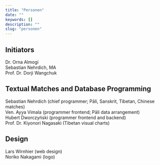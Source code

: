 ```yaml
---
title: "Personen"
date: ""
keywords: []
description: ""
slug: "personen"
---
```


## Initiators

Dr. Orna Almogi <br />
Sebastian Nehrdich, MA <br />
Prof. Dr. Dorji Wangchuk <br />

## Textual Matches and Database Programming

Sebastian Nehrdich (chief programmer; Pāli, Sanskrit, Tibetan, Chinese matches)<br />
Ven. Ayya Vimala (programmer frontend; Pāli data arrangement)<br />
Hubert Dworczyński (programmer frontend and backend)<br />
Prof. Dr. Kiyonori Nagasaki (Tibetan visual charts)<br />

## Design

Lars Wirnhier (web design)<br />
Noriko Nakagami (logo)<br />
